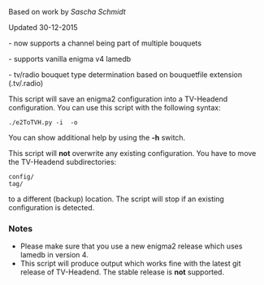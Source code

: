 Based on work by ''Sascha Schmidt''

Updated 30-12-2015

- now supports a channel being part of multiple bouquets

- supports vanilla enigma v4 lamedb

- tv/radio bouquet type determination based on bouquetfile extension (.tv/.radio)

This script will save an enigma2 configuration into a TV-Headend configuration.
You can use this script with the following syntax:

 ./e2ToTVH.py -i <enigma2 source directory> -o <tv-headend configuration directory>

You can show additional help by using the '''-h''' switch.

This script will '''not''' overwrite any existing configuration. You have to move the TV-Headend subdirectories:
 config/
 tag/
to a different (backup) location. The script will stop if an existing configuration is detected.

=== Notes ===
* Please make sure that you use a new enigma2 release which uses lamedb in version 4.
* This script will produce output which works fine with the latest git release of TV-Headend. The stable release is '''not''' supported.

